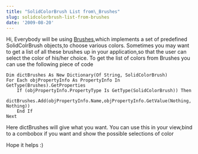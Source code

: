 ```yaml
---
title: "SolidColorBrush List from\_Brushes"
slug: solidcolorbrush-list-from-brushes
date: '2009-08-20'
---
```

Hi, Everybody will be using [Brushes](http://msdn.microsoft.com/en-us/library/system.windows.media.brushes.aspx),which implements a set of predefined SolidColrBrush objects,to choose various colors. Sometimes you may want to get a list of all these brushes up in your application,so that the user can select the color of his/her choice. To get the list of colors from Brushes you can use the following piece of code

```vbnet
Dim dictBrushes As New Dictionary(Of String, SolidColorBrush)
For Each objPropertyInfo As PropertyInfo In GetType(Brushes).GetProperties
	If (objPropertyInfo.PropertyType Is GetType(SolidColorBrush)) Then
 		dictBrushes.Add(objPropertyInfo.Name,objPropertyInfo.GetValue(Nothing, Nothing)) 
	End If 
Next

```

Here dictBrushes will give what you want. You can use this in your view,bind to a combobox if you want and show the possible selections of color

Hope it helps :)
